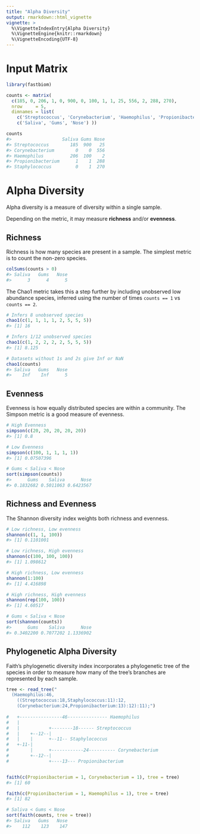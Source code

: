 ```yaml
---
title: "Alpha Diversity"
output: rmarkdown::html_vignette
vignette: >
  %\VignetteIndexEntry{Alpha Diversity}
  %\VignetteEngine{knitr::rmarkdown}
  %\VignetteEncoding{UTF-8}
---
```


# Input Matrix

```r
library(fastbiom)

counts <- matrix(
  c(185, 0, 206, 1, 0, 900, 0, 100, 1, 1, 25, 556, 2, 288, 270),
  nrow     = 5,
  dimnames = list(
    c('Streptococcus', 'Corynebacterium', 'Haemophilus', 'Propionibacterium', 'Staphylococcus'), 
    c('Saliva', 'Gums', 'Nose') ))

counts
#>                   Saliva Gums Nose
#> Streptococcus        185  900   25
#> Corynebacterium        0    0  556
#> Haemophilus          206  100    2
#> Propionibacterium      1    1  288
#> Staphylococcus         0    1  270
```


# Alpha Diversity

Alpha diversity is a measure of diversity within a single sample.

Depending on the metric, it may measure **richness** and/or **evenness**.


## Richness

Richness is how many species are present in a sample. The simplest metric is to 
count the non-zero species.

```r
colSums(counts > 0)
#> Saliva   Gums   Nose 
#>      3      4      5
```

The Chao1 metric takes this a step further by including unobserved low abundance species, inferred using the number of times `counts == 1` vs `counts == 2`.

```r
# Infers 8 unobserved species
chao1(c(1, 1, 1, 1, 2, 5, 5, 5))
#> [1] 16

# Infers 1/12 unobserved species
chao1(c(1, 2, 2, 2, 2, 5, 5, 5))
#> [1] 8.125

# Datasets without 1s and 2s give Inf or NaN
chao1(counts)
#> Saliva   Gums   Nose 
#>    Inf    Inf      5 
```


## Evenness

Evenness is how equally distributed species are within a community. 
The Simpson metric is a good measure of evenness.

```r
# High Evenness
simpson(c(20, 20, 20, 20, 20))
#> [1] 0.8

# Low Evenness
simpson(c(100, 1, 1, 1, 1))
#> [1] 0.07507396

# Gums < Saliva < Nose
sort(simpson(counts))
#>      Gums    Saliva      Nose 
#> 0.1832682 0.5011063 0.6423567 
```


## Richness and Evenness

The Shannon diversity index weights both richness and evenness.

```r
# Low richness, Low evenness
shannon(c(1, 1, 100))
#> [1] 0.1101001

# Low richness, High evenness
shannon(c(100, 100, 100))
#> [1] 1.098612

# High richness, Low evenness
shannon(1:100)
#> [1] 4.416898

# High richness, High evenness
shannon(rep(100, 100))
#> [1] 4.60517

# Gums < Saliva < Nose
sort(shannon(counts))
#>      Gums    Saliva      Nose 
#> 0.3402200 0.7077202 1.1336902
```


## Phylogenetic Alpha Diversity

Faith's phylogenetic diversity index incorporates a phylogenetic tree of the species in order to measure how many of the tree's branches are represented by each sample.

```r
tree <- read_tree("
  (Haemophilus:46,
    ((Streptococcus:18,Staphylococcus:11):12,
    (Corynebacterium:24,Propionibacterium:13):12):11);")
    
#   +----------------46--------------- Haemophilus
#   |                   
#   |           +--------18------ Streptococcus
#   |    +--12--|       
#   |    |      +--11-- Staphylococcus
#   +-11-|              
#        |      +------------24---------- Corynebacterium
#        +--12--|
#               +----13--- Propionibacterium


faith(c(Propionibacterium = 1, Corynebacterium = 1), tree = tree)
#> [1] 60

faith(c(Propionibacterium = 1, Haemophilus = 1), tree = tree)
#> [1] 82

# Saliva < Gums < Nose
sort(faith(counts, tree = tree))
#> Saliva   Gums   Nose 
#>    112    123    147 
```

